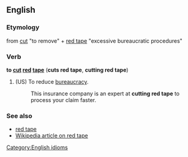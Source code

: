 ==English==

===Etymology===
from [[cut]] "to remove" + [[red tape]] "excessive bureaucratic procedures"

===Verb===
'''to [[cut]] [[red]] [[tape]]''' ('''cuts red tape''', '''cutting red tape''')

#(US) {{idiom}} To reduce [[bureaucracy]].
#: This insurance company is an expert at '''cutting red tape''' to process your claim faster.

===See also===
*[[red tape]]
*[[w:red_tape|Wikipedia article on red tape]]

[[Category:English idioms]]